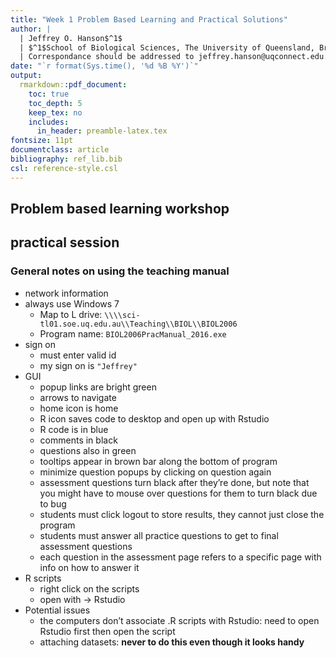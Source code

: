 ```yaml
---
title: "Week 1 Problem Based Learning and Practical Solutions"
author: |
  | Jeffrey O. Hanson$^1$
  | $^1$School of Biological Sciences, The University of Queensland, Brisbane, QLD, Australia
  | Correspondance should be addressed to jeffrey.hanson@uqconnect.edu.au
date: "`r format(Sys.time(), '%d %B %Y')`"
output:
  rmarkdown::pdf_document:
    toc: true
    toc_depth: 5
    keep_tex: no
    includes:
      in_header: preamble-latex.tex
fontsize: 11pt
documentclass: article
bibliography: ref_lib.bib
csl: reference-style.csl
---
```


## Problem based learning workshop


## \texttt{R} practical session
### General notes on using the teaching manual 
* network information
* always use Windows 7
	+ Map to L drive: `\\\\sci-tl01.soe.uq.edu.au\\Teaching\\BIOL\\BIOL2006`
	+ Program name: `BIOL2006PracManual_2016.exe`
* sign on
	+ must enter valid id
	+ my sign on is `"Jeffrey"`
* GUI
	+ popup links are bright green
	+ arrows to navigate
	+ home icon is home
	+ R icon saves code to desktop and open up with Rstudio
	+ R code is in blue
	+ comments in black
	+ questions also in green
	+ tooltips appear in brown bar along the bottom of program
	+ minimize question popups by clicking on question again
	+ assessment questions turn black after they're done, but note that you might have to mouse over questions for them to turn black due to bug
	+ students must click logout to store results, they cannot just close the program
	+ students must answer all practice questions to get to final assessment questions
	+ each question in the assessment page refers to a specific page with info on how to answer it
* R scripts
	+ right click on the scripts
	+ open with -> Rstudio
* Potential issues
	* the computers don't associate .R scripts with Rstudio: need to open Rstudio first then open the script
	* attaching datasets: **never to do this even though it looks handy**
	
